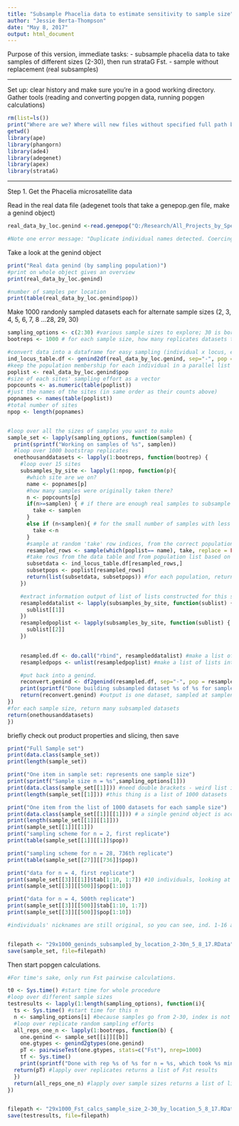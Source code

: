 ```yaml
---
title: "Subsample Phacelia data to estimate sensitivity to sample size"
author: "Jessie Berta-Thompson"
date: "May 8, 2017"
output: html_document
---
```


Purpose of this version, immediate tasks:
 - subsample phacelia data to take samples of different sizes (2-30), then run strataG Fst. 
 - sample without replacement (real subsamples)


*************************************************************************************
Set up: clear history and make sure you're in a good working directory. 
Gather tools (reading and converting popgen data, running popgen calculations)
```r
rm(list=ls())
print("Where are we? Where will new files without specified full path be created?")
getwd()
library(ape)
library(phangorn)
library(ade4)
library(adegenet)
library(apex)
library(strataG)
```
*************************************************************************************
Step 1. Get the Phacelia microsatellite data

Read in the real data file (adegenet tools that take a genepop.gen file, make a genind object)
```r
real_data_by_loc.genind <-read.genepop("Q:/Research/All_Projects_by_Species/Phacelia SPECIES/Phacelia_formosula/Phacelia formosula_abiotic/Modelling/Subsampling/Copy_of_real_data_PhfoAllGenePop_13Dec2016.gen")

#Note one error message: "Duplicate individual names detected. Coercing them to be unique." This is because .gen file has no individual names, just a list of genotypes, but genind requires individual names. They are given numbers, in order of original file.
```

Take a look at the genind object
```r
print("Real data genind (by sampling population)")
#print on whole object gives an overview
print(real_data_by_loc.genind)

#number of samples per location
print(table(real_data_by_loc.genind$pop))

```


Make 1000 randonly sampled datasets each for alternate sample sizes (2, 3, 4, 5, 6, 7, 8 ...28, 29, 30)

```r

sampling_options <- c(2:30) #various sample sizes to explore; 30 is boring - all samples will be the same.
bootreps <- 1000 # for each sample size, how many replicates datasets to create

#convert data into a dataframe for easy sampling (individual x locus, entries allele)
ind_locus_table.df <- genind2df(real_data_by_loc.genind, sep="-", pop = real_data_by_loc.genind$pop, usepop = FALSE)
#keep the population membership for each individual in a parallel list
poplist <- real_data_by_loc.genind$pop
#size of each sites' sampling effort as a vector
popcounts <- as.numeric(table(poplist))
#just the names of the sites (in same order as their counts above)
popnames <- names(table(poplist))
#total number of sites
npop <- length(popnames)


#loop over all the sizes of samples you want to make
sample_set <- lapply(sampling_options, function(samplen) {
  print(sprintf("Working on samples of %s", samplen))
  #loop over 1000 bootstrap replicates
  onethousanddatasets <- lapply(1:bootreps, function(bootrep) {
    #loop over 15 sites
    subsamples_by_site <- lapply(1:npop, function(p){
      #which site are we on?
      name <- popnames[p]
      #how many samples were originally taken there?
      n <- popcounts[p]
      if(n>=samplen) { # if there are enough real samples to subsample to desired level
        take <- samplen
      }
      else if (n<samplen){ # for the small number of samples with less than 30, just take max possible
        take <-n
      }
      #sample at random 'take' row indices, from the correct population.
      resampled_rows <- sample(which(poplist== name), take, replace = FALSE)
      #take rows from the data table and from population list based on sample
      subsetdata <- ind_locus_table.df[resampled_rows,]
      subsetpops <- poplist[resampled_rows]
      return(list(subsetdata, subsetpops)) #for each population, returns a list with 2 things. first is a data with some popgen data, second is a character vector of same length as number of rows in dataframe, containing population assignments. contains 1 sample dataset, sampling from all 15 populations.
    })

    #extract information output of list of lists constructed for this sample dataset
    resampleddatalist <- lapply(subsamples_by_site, function(sublist) {
      sublist[[1]]
    })
    resampledpoplist <- lapply(subsamples_by_site, function(sublist) {
      sublist[[2]]
    })
    

    resampled.df <- do.call("rbind", resampleddatalist) #make a list of dataframes into one dataframe
    resampledpops <- unlist(resampledpoplist) #make a list of lists into one vector

    #put back into a genind.
    reconvert.genind <- df2genind(resampled.df, sep="-", pop = resampledpops, ploidy=2, type="codom")
    print(sprintf("Done building subsampled dataset %s of %s for sample size n = %s", bootrep, bootreps, samplen))
    return(reconvert.genind) #output is one dataset, sampled at samplen level or max. 
})
#for each sample size, return many subsampled datasets
return(onethousanddatasets)
})

```

briefly check out product properties and slicing, then save

```r
print("Full Sample set")
print(data.class(sample_set))
print(length(sample_set))

print("One item in sample set: represents one sample size")
print(sprintf("Sample size n = %s",sampling_options[1]))
print(data.class(sample_set[[1]])) #need double brackets - weird list in list.
print(length(sample_set[[1]])) #this thing is a list of 1000 datasets

print("One item from the list of 1000 datasets for each sample size")
print(data.class(sample_set[[1]][[1]])) # a single genind object is accessed like this.
print(length(sample_set[[1]][[1]])) 
print(sample_set[[1]][[1]])
print("sampling scheme for n = 2, first replicate")
print(table(sample_set[[1]][[1]]$pop)) 

print("sampling scheme for n = 28, 736th replicate")
print(table(sample_set[[27]][[736]]$pop)) 

print("data for n = 4, first replicate")
print(sample_set[[3]][[1]]$tab[1:10, 1:7]) #10 individuals, looking at first 7 alleles 
print(sample_set[[3]][[500]]$pop[1:10])

print("data for n = 4, 500th replicate")
print(sample_set[[3]][[500]]$tab[1:10, 1:7])
print(sample_set[[3]][[500]]$pop[1:10])

#individuals' nicknames are still original, so you can see, ind. 1-16 are from HN. 


filepath <- "29x1000_geninds_subsampled_by_location_2-30n_5_8_17.RData" 
save(sample_set, file=filepath)
```

Then start popgen calculations.
```r
#For time's sake, only run Fst pairwise calculations.

t0 <- Sys.time() #start time for whole procedure
#loop over different sample sizes
testresults <- lapply(1:length(sampling_options), function(i){
  ts <- Sys.time() #start time for this n
  n <- sampling_options[i] #because samples go from 2-30, index is not n.
  #loop over replicate random sampling efforts
  all_reps_one_n <- lapply(1:bootreps, function(b) {
    one.genind <- sample_set[[i]][[b]]
    one.gtypes <- genind2gtypes(one.genind)
    pT <- pairwiseTest(one.gtypes, stats=c("Fst"), nrep=1000)
    tf <- Sys.time()
    print(sprintf("Done with rep %s of %s for n = %s, which took %s minutes. %s hours since start.", b, bootreps, n, format(as.numeric(tf-ts,units="mins"), digits=3), format(as.numeric(tf-t0,units="hours"), digits=3)))
  return(pT) #lapply over replicates returns a list of Fst results
  })
  return(all_reps_one_n) #lapply over sample sizes returns a list of lists of Fst results
})


filepath <- "29x1000_Fst_calcs_sample_size_2-30_by_location_5_8_17.RData" 
save(testresults, file=filepath)



```



















